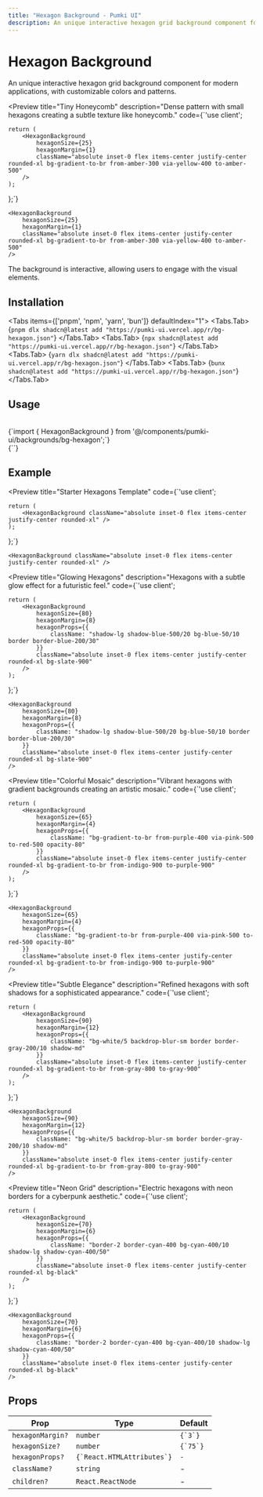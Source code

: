 ```yaml
---
title: "Hexagon Background - Pumki UI"
description: An unique interactive hexagon grid background component for modern applications, with customizable colors and patterns.
---
```



# Hexagon Background 

An unique interactive hexagon grid background component for modern applications, with customizable colors and patterns.

<Preview 
  title="Tiny Honeycomb"
  description="Dense pattern with small hexagons creating a subtle texture like honeycomb."
  code={`'use client';
 

    return (
        <HexagonBackground
            hexagonSize={25}
            hexagonMargin={1}
            className="absolute inset-0 flex items-center justify-center rounded-xl bg-gradient-to-br from-amber-300 via-yellow-400 to-amber-500"
        />
    );
};`}
>
    <HexagonBackground
        hexagonSize={25}
        hexagonMargin={1}
        className="absolute inset-0 flex items-center justify-center rounded-xl bg-gradient-to-br from-amber-300 via-yellow-400 to-amber-500"
    />
</Preview>

<Callout>The background is interactive, allowing users to engage with the visual elements.</Callout>

## Installation

<Tabs items={['pnpm', 'npm', 'yarn', 'bun']} defaultIndex="1">
  <Tabs.Tab>
    <CodeBlock language="bash">
      {`pnpm dlx shadcn@latest add "https://pumki-ui.vercel.app/r/bg-hexagon.json"`}
    </CodeBlock>
  </Tabs.Tab>
  <Tabs.Tab>
    <CodeBlock language="bash">
      {`npx shadcn@latest add "https://pumki-ui.vercel.app/r/bg-hexagon.json"`}
    </CodeBlock>
  </Tabs.Tab>
  <Tabs.Tab>
    <CodeBlock language="bash">
      {`yarn dlx shadcn@latest add "https://pumki-ui.vercel.app/r/bg-hexagon.json"`}
    </CodeBlock>
  </Tabs.Tab>
  <Tabs.Tab>
    <CodeBlock language="bash">
      {`bunx shadcn@latest add "https://pumki-ui.vercel.app/r/bg-hexagon.json"`}
    </CodeBlock>
  </Tabs.Tab>
</Tabs>

## Usage

<br/>

<CodeBlock language="typescript">
    {`import { HexagonBackground } from '@/components/pumki-ui/backgrounds/bg-hexagon';`}
</CodeBlock>

<br/>

<CodeBlock language="typescript">
    {`<HexagonBackground />`}
</CodeBlock>

## Example

<Preview 
  title="Starter Hexagons Template"
  code={`'use client';


    return (
        <HexagonBackground className="absolute inset-0 flex items-center justify-center rounded-xl" />
    );
};`}
>

    <HexagonBackground className="absolute inset-0 flex items-center justify-center rounded-xl" />

</Preview>

<Preview 
  title="Glowing Hexagons"
  description="Hexagons with a subtle glow effect for a futuristic feel."
  code={`'use client';
 

    return (
        <HexagonBackground
            hexagonSize={80}
            hexagonMargin={8}
            hexagonProps={{
                className: "shadow-lg shadow-blue-500/20 bg-blue-50/10 border border-blue-200/30"
            }}
            className="absolute inset-0 flex items-center justify-center rounded-xl bg-slate-900"
        />
    );
};`}
>
    <HexagonBackground
        hexagonSize={80}
        hexagonMargin={8}
        hexagonProps={{
            className: "shadow-lg shadow-blue-500/20 bg-blue-50/10 border border-blue-200/30"
        }}
        className="absolute inset-0 flex items-center justify-center rounded-xl bg-slate-900"
    />
</Preview>

<Preview 
  title="Colorful Mosaic"
  description="Vibrant hexagons with gradient backgrounds creating an artistic mosaic."
  code={`'use client';
 

    return (
        <HexagonBackground
            hexagonSize={65}
            hexagonMargin={4}
            hexagonProps={{
                className: "bg-gradient-to-br from-purple-400 via-pink-500 to-red-500 opacity-80"
            }}
            className="absolute inset-0 flex items-center justify-center rounded-xl bg-gradient-to-br from-indigo-900 to-purple-900"
        />
    );
};`}
>
    <HexagonBackground
        hexagonSize={65}
        hexagonMargin={4}
        hexagonProps={{
            className: "bg-gradient-to-br from-purple-400 via-pink-500 to-red-500 opacity-80"
        }}
        className="absolute inset-0 flex items-center justify-center rounded-xl bg-gradient-to-br from-indigo-900 to-purple-900"
    />
</Preview>

<Preview 
  title="Subtle Elegance"
  description="Refined hexagons with soft shadows for a sophisticated appearance."
  code={`'use client';
 

    return (
        <HexagonBackground
            hexagonSize={90}
            hexagonMargin={12}
            hexagonProps={{
                className: "bg-white/5 backdrop-blur-sm border border-gray-200/10 shadow-md"
            }}
            className="absolute inset-0 flex items-center justify-center rounded-xl bg-gradient-to-br from-gray-800 to-gray-900"
        />
    );
};`}
>
    <HexagonBackground
        hexagonSize={90}
        hexagonMargin={12}
        hexagonProps={{
            className: "bg-white/5 backdrop-blur-sm border border-gray-200/10 shadow-md"
        }}
        className="absolute inset-0 flex items-center justify-center rounded-xl bg-gradient-to-br from-gray-800 to-gray-900"
    />
</Preview>

<Preview 
  title="Neon Grid"
  description="Electric hexagons with neon borders for a cyberpunk aesthetic."
  code={`'use client';
 

    return (
        <HexagonBackground
            hexagonSize={70}
            hexagonMargin={6}
            hexagonProps={{
                className: "border-2 border-cyan-400 bg-cyan-400/10 shadow-lg shadow-cyan-400/50"
            }}
            className="absolute inset-0 flex items-center justify-center rounded-xl bg-black"
        />
    );
};`}
>
    <HexagonBackground
        hexagonSize={70}
        hexagonMargin={6}
        hexagonProps={{
            className: "border-2 border-cyan-400 bg-cyan-400/10 shadow-lg shadow-cyan-400/50"
        }}
        className="absolute inset-0 flex items-center justify-center rounded-xl bg-black"
    />
</Preview>

## Props


<PumkiTableStyles />

<PumkiTable>
  <table className="pumki-table">
    <thead>
      <tr>
        <th>Prop</th>
        <th>Type</th>
        <th>Default</th>
      </tr>
    </thead>
    <tbody>
      <tr>
        <td><code>hexagonMargin?</code></td>
        <td><code>number</code></td>
        <td><code>{`3`}</code></td>
      </tr>
      <tr>
        <td><code>hexagonSize?</code></td>
        <td><code>number</code></td>
        <td><code>{`75`}</code></td>
      </tr>
      <tr>
        <td><code>hexagonProps?</code></td>
        <td><code>{`React.HTMLAttributes<HTMLDivElement>`}</code></td>
        <td><code>-</code></td>
      </tr>
      <tr>
        <td><code>className?</code></td>
        <td><code>string</code></td>
        <td>-</td>
      </tr>
      <tr>
        <td><code>children?</code></td>
        <td><code>React.ReactNode</code></td>
        <td>-</td>
      </tr>
    </tbody>
  </table>
</PumkiTable>